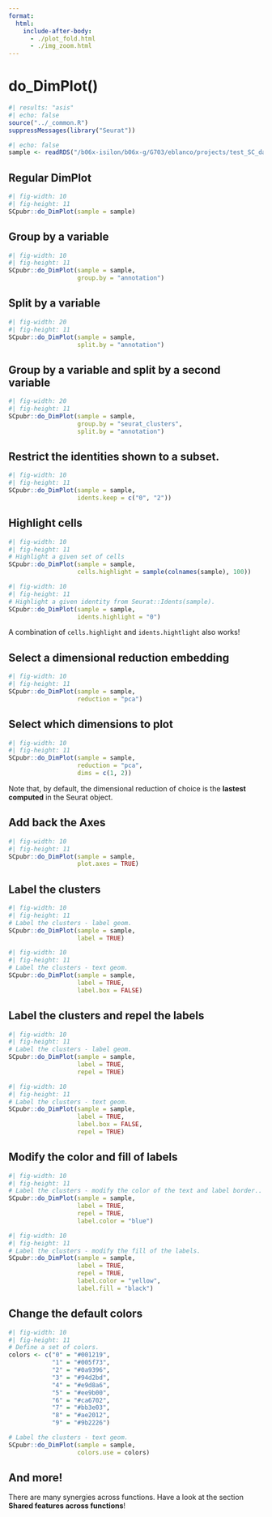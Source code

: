 ```yaml
---
format: 
  html:
    include-after-body:
      - ./plot_fold.html
      - ./img_zoom.html
---
```


# do_DimPlot()

```r
#| results: "asis"
#| echo: false
source("../_common.R")
suppressMessages(library("Seurat"))
```

```r
#| echo: false
sample <- readRDS("/b06x-isilon/b06x-g/G703/eblanco/projects/test_SC_datasets/sc_dataset.rds")
```


## Regular DimPlot

```r
#| fig-width: 10
#| fig-height: 11
SCpubr::do_DimPlot(sample = sample)
```

## Group by a variable

```r
#| fig-width: 10
#| fig-height: 11
SCpubr::do_DimPlot(sample = sample,
                   group.by = "annotation")
```

## Split by a variable

```r
#| fig-width: 20
#| fig-height: 11
SCpubr::do_DimPlot(sample = sample,
                   split.by = "annotation")
```

## Group by a variable and split by a second variable

```r
#| fig-width: 20
#| fig-height: 11
SCpubr::do_DimPlot(sample = sample,
                   group.by = "seurat_clusters",
                   split.by = "annotation")
```

## Restrict the identities shown to a subset.

```r
#| fig-width: 10
#| fig-height: 11
SCpubr::do_DimPlot(sample = sample,
                   idents.keep = c("0", "2"))
```

## Highlight cells

```r
#| fig-width: 10
#| fig-height: 11
# Highlight a given set of cells
SCpubr::do_DimPlot(sample = sample,
                   cells.highlight = sample(colnames(sample), 100))

```

```r
#| fig-width: 10
#| fig-height: 11
# Highlight a given identity from Seurat::Idents(sample).
SCpubr::do_DimPlot(sample = sample,
                   idents.highlight = "0")
```

A combination of `cells.highlight` and `idents.hightlight` also works!

## Select a dimensional reduction embedding

```r
#| fig-width: 10
#| fig-height: 11
SCpubr::do_DimPlot(sample = sample,
                   reduction = "pca")
```

## Select which dimensions to plot

```r
#| fig-width: 10
#| fig-height: 11
SCpubr::do_DimPlot(sample = sample,
                   reduction = "pca",
                   dims = c(1, 2))
```

Note that, by default, the dimensional reduction of choice is the **lastest computed** in the Seurat object.

## Add back the Axes

```r
#| fig-width: 10
#| fig-height: 11
SCpubr::do_DimPlot(sample = sample,
                   plot.axes = TRUE)
```

## Label the clusters

```r
#| fig-width: 10
#| fig-height: 11
# Label the clusters - label geom.
SCpubr::do_DimPlot(sample = sample,
                   label = TRUE)
```

```r
#| fig-width: 10
#| fig-height: 11
# Label the clusters - text geom.
SCpubr::do_DimPlot(sample = sample,
                   label = TRUE,
                   label.box = FALSE)
```

## Label the clusters and repel the labels

```r
#| fig-width: 10
#| fig-height: 11
# Label the clusters - label geom.
SCpubr::do_DimPlot(sample = sample,
                   label = TRUE,
                   repel = TRUE)
```

```r
#| fig-width: 10
#| fig-height: 11
# Label the clusters - text geom.
SCpubr::do_DimPlot(sample = sample,
                   label = TRUE,
                   label.box = FALSE,
                   repel = TRUE)
```

## Modify the color and fill of labels
```r
#| fig-width: 10
#| fig-height: 11
# Label the clusters - modify the color of the text and label border..
SCpubr::do_DimPlot(sample = sample,
                   label = TRUE,
                   repel = TRUE,
                   label.color = "blue")
```

```r
#| fig-width: 10
#| fig-height: 11
# Label the clusters - modify the fill of the labels.
SCpubr::do_DimPlot(sample = sample,
                   label = TRUE,
                   repel = TRUE,
                   label.color = "yellow",
                   label.fill = "black")
```

## Change the default colors

```r
#| fig-width: 10
#| fig-height: 11
# Define a set of colors.
colors <- c("0" = "#001219",
            "1" = "#005f73",
            "2" = "#0a9396",
            "3" = "#94d2bd",
            "4" = "#e9d8a6",
            "5" = "#ee9b00",
            "6" = "#ca6702",
            "7" = "#bb3e03",
            "8" = "#ae2012",
            "9" = "#9b2226")

# Label the clusters - text geom.
SCpubr::do_DimPlot(sample = sample,
                   colors.use = colors)
```

## And more!
There are many synergies across functions. Have a look at the section **Shared features across functions**!
